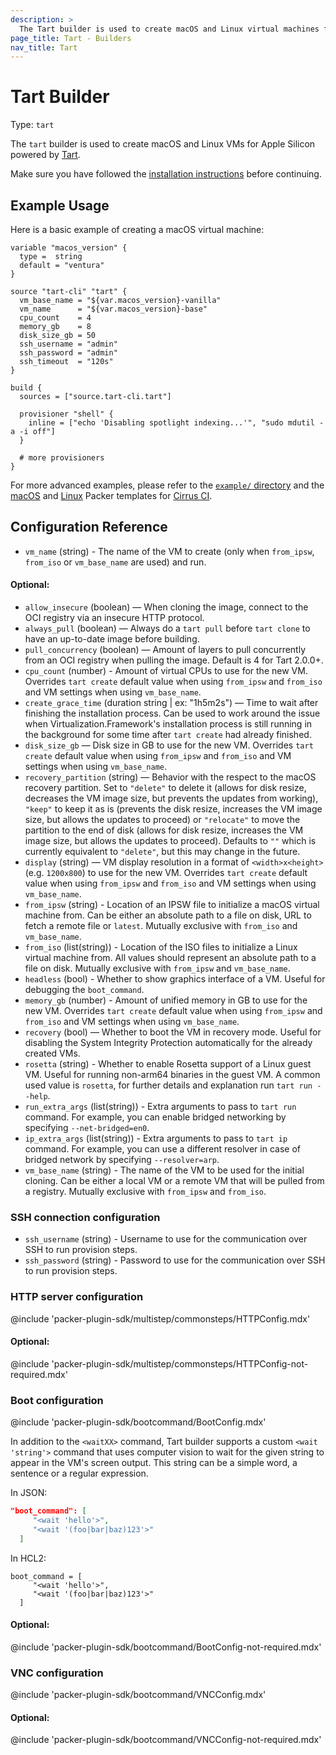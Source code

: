 ```yaml
---
description: >
  The Tart builder is used to create macOS and Linux virtual machines for Apple Silicon.
page_title: Tart - Builders
nav_title: Tart
---
```


# Tart Builder

Type: `tart`

The `tart` builder is used to create macOS and Linux VMs for Apple Silicon powered by [Tart](https://tart.run/).

Make sure you have followed the [installation instructions](/packer/integrations/cirruslabs/tart#installation) before continuing.

## Example Usage

Here is a basic example of creating a macOS virtual machine:

```hcl
variable "macos_version" {
  type =  string
  default = "ventura"
}

source "tart-cli" "tart" {
  vm_base_name = "${var.macos_version}-vanilla"
  vm_name      = "${var.macos_version}-base"
  cpu_count    = 4
  memory_gb    = 8
  disk_size_gb = 50
  ssh_username = "admin"
  ssh_password = "admin"
  ssh_timeout  = "120s"
}

build {
  sources = ["source.tart-cli.tart"]

  provisioner "shell" {
    inline = ["echo 'Disabling spotlight indexing...'", "sudo mdutil -a -i off"]
  }

  # more provisioners
}
```

For more advanced examples, please refer to the [`example/` directory](https://github.com/cirruslabs/packer-plugin-tart/tree/main/example) and the [macOS](https://github.com/cirruslabs/macos-image-templates) and [Linux](https://github.com/cirruslabs/linux-image-templates) Packer templates for [Cirrus CI](https://cirrus-ci.org/).


## Configuration Reference

- `vm_name` (string) - The name of the VM to create (only when `from_ipsw`, `from_iso` or `vm_base_name` are used) and run.

#### Optional:

- `allow_insecure` (boolean) — When cloning the image, connect to the OCI registry via an insecure HTTP protocol.
- `always_pull` (boolean) — Always do a `tart pull` before `tart clone` to have an up-to-date image before building.
- `pull_concurrency` (boolean) — Amount of layers to pull concurrently from an OCI registry when pulling the image. Default is 4 for Tart 2.0.0+.
- `cpu_count` (number) - Amount of virtual CPUs to use for the new VM. Overrides `tart create` default value when using `from_ipsw` and `from_iso` and VM settings when using `vm_base_name`.
- `create_grace_time` (duration string | ex: "1h5m2s") — Time to wait after finishing the installation process. Can be used to work around the issue when Virtualization.Framework's installation process is still running in the background for some time after `tart create` had already finished.
- `disk_size_gb` — Disk size in GB to use for the new VM. Overrides `tart create` default value when using `from_ipsw` and `from_iso` and VM settings when using `vm_base_name`.
- `recovery_partition` (string) — Behavior with the respect to the macOS recovery partition. Set to `"delete"` to delete it (allows for disk resize, decreases the VM image size, but prevents the updates from working), `"keep"` to keep it as is (prevents the disk resize, increases the VM image size, but allows the updates to proceed) or `"relocate"` to move the partition to the end of disk (allows for disk resize, increases the VM image size, but allows the updates to proceed). Defaults to `""` which is currently equivalent to `"delete"`, but this may change in the future.
- `display` (string) — VM display resolution in a format of `<width>x<height>` (e.g. `1200x800`) to use for the new VM. Overrides `tart create` default value when using `from_ipsw` and `from_iso` and VM settings when using `vm_base_name`.
- `from_ipsw` (string) - Location of an IPSW file to initialize a macOS virtual machine from. Can be either an absolute path to a file on disk, URL to fetch a remote file or `latest`. Mutually exclusive with `from_iso` and `vm_base_name`.
- `from_iso` (list(string)) - Location of the ISO files to initialize a Linux virtual machine from. All values should represent an absolute path to a file on disk. Mutually exclusive with `from_ipsw` and `vm_base_name`.
- `headless` (bool) - Whether to show graphics interface of a VM. Useful for debugging the `boot_command`.
- `memory_gb` (number) - Amount of unified memory in GB to use for the new VM. Overrides `tart create` default value when using `from_ipsw` and `from_iso` and VM settings when using `vm_base_name`.
- `recovery` (bool) — Whether to boot the VM in recovery mode. Useful for disabling the System Integrity Protection automatically for the already created VMs.
- `rosetta` (string) - Whether to enable Rosetta support of a Linux guest VM. Useful for running non-arm64 binaries in the guest VM. A common used value is `rosetta`, for further details and explanation run `tart run --help`.
- `run_extra_args` (list(string)) - Extra arguments to pass to `tart run` command. For example, you can enable bridged networking by specifying `--net-bridged=en0`.
- `ip_extra_args` (list(string)) - Extra arguments to pass to `tart ip` command. For example, you can use a different resolver in case of bridged network by specifying `--resolver=arp`.
- `vm_base_name` (string) - The name of the VM to be used for the initial cloning. Can be either a local VM or a remote VM that will be pulled from a registry. Mutually exclusive with `from_ipsw` and `from_iso`.

### SSH connection configuration

- `ssh_username` (string) - Username to use for the communication over SSH to run provision steps.
- `ssh_password` (string) - Password to use for the communication over SSH to run provision steps.

### HTTP server configuration

@include 'packer-plugin-sdk/multistep/commonsteps/HTTPConfig.mdx'

#### Optional:

@include 'packer-plugin-sdk/multistep/commonsteps/HTTPConfig-not-required.mdx'

### Boot configuration

@include 'packer-plugin-sdk/bootcommand/BootConfig.mdx'

In addition to the `<waitXX>` command, Tart builder supports a custom `<wait 'string'>`
command that uses computer vision to wait for the given string to appear in the VM's
screen output. This string can be a simple word, a sentence or a regular expression.

In JSON:

```json
"boot_command": [
     "<wait 'hello'>",
     "<wait '(foo|bar|baz)123'>"
  ]
```

In HCL2:

```hcl
boot_command = [
     "<wait 'hello'>",
     "<wait '(foo|bar|baz)123'>"
  ]
```

#### Optional:

@include 'packer-plugin-sdk/bootcommand/BootConfig-not-required.mdx'

### VNC configuration

@include 'packer-plugin-sdk/bootcommand/VNCConfig.mdx'

#### Optional:

@include 'packer-plugin-sdk/bootcommand/VNCConfig-not-required.mdx'

